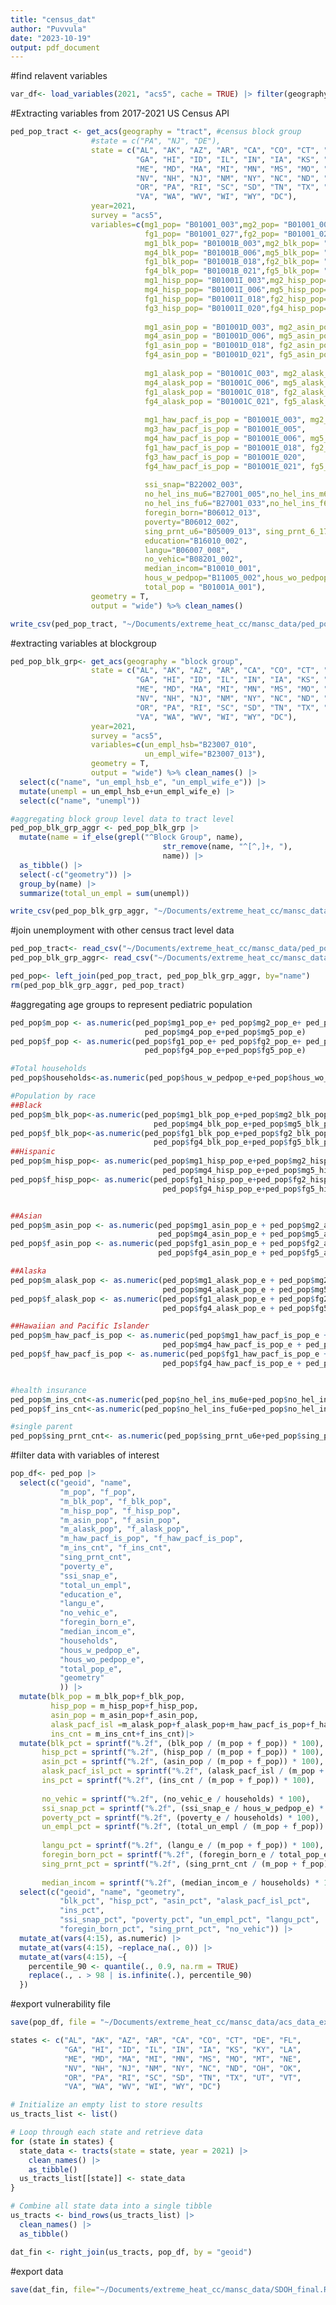 ```yaml
---
title: "census_dat"
author: "Puvvula"
date: "2023-10-19"
output: pdf_document
---
```


#find relavent variables
```r
var_df<- load_variables(2021, "acs5", cache = TRUE) |> filter(geography=="tract")
```

#Extracting variables from 2017-2021 US Census API
```r
ped_pop_tract <- get_acs(geography = "tract", #census block group
                  #state = c("PA", "NJ", "DE"),
                  state = c("AL", "AK", "AZ", "AR", "CA", "CO", "CT", "DE", "FL", 
                            "GA", "HI", "ID", "IL", "IN", "IA", "KS", "KY", "LA", 
                            "ME", "MD", "MA", "MI", "MN", "MS", "MO", "MT", "NE", 
                            "NV", "NH", "NJ", "NM", "NY", "NC", "ND", "OH", "OK", 
                            "OR", "PA", "RI", "SC", "SD", "TN", "TX", "UT", "VT", 
                            "VA", "WA", "WV", "WI", "WY", "DC"),
                  year=2021,
                  survey = "acs5",
                  variables=c(mg1_pop= "B01001_003",mg2_pop= "B01001_004",mg3_pop= "B01001_005",mg4_pop= "B01001_006",mg5_pop= "B01001_007",
                              fg1_pop= "B01001_027",fg2_pop= "B01001_028",fg3_pop= "B01001_029",fg4_pop= "B01001_030",fg5_pop= "B01001_031",
                              mg1_blk_pop= "B01001B_003",mg2_blk_pop= "B01001B_004",mg3_blk_pop= "B01001B_005",
                              mg4_blk_pop= "B01001B_006",mg5_blk_pop= "B01001B_007",
                              fg1_blk_pop= "B01001B_018",fg2_blk_pop= "B01001B_019",fg3_blk_pop= "B01001B_020",
                              fg4_blk_pop= "B01001B_021",fg5_blk_pop= "B01001B_022",
                              mg1_hisp_pop= "B01001I_003",mg2_hisp_pop= "B01001I_004",mg3_hisp_pop= "B01001I_005",
                              mg4_hisp_pop= "B01001I_006",mg5_hisp_pop= "B01001I_007",
                              fg1_hisp_pop= "B01001I_018",fg2_hisp_pop= "B01001I_019",
                              fg3_hisp_pop= "B01001I_020",fg4_hisp_pop= "B01001I_021",fg5_hisp_pop= "B01001I_022",
                              
                              mg1_asin_pop = "B01001D_003", mg2_asin_pop = "B01001D_004", mg3_asin_pop = "B01001D_005",
                              mg4_asin_pop = "B01001D_006", mg5_asin_pop = "B01001D_007",
                              fg1_asin_pop = "B01001D_018", fg2_asin_pop = "B01001D_019", fg3_asin_pop = "B01001D_020",
                              fg4_asin_pop = "B01001D_021", fg5_asin_pop = "B01001D_022",
                              
                              mg1_alask_pop = "B01001C_003", mg2_alask_pop = "B01001C_004", mg3_alask_pop = "B01001C_005",
                              mg4_alask_pop = "B01001C_006", mg5_alask_pop = "B01001C_007",
                              fg1_alask_pop = "B01001C_018", fg2_alask_pop = "B01001C_019", fg3_alask_pop = "B01001C_020",
                              fg4_alask_pop = "B01001C_021", fg5_alask_pop = "B01001C_022",
                              
                              mg1_haw_pacf_is_pop = "B01001E_003", mg2_haw_pacf_is_pop = "B01001E_004", 
                              mg3_haw_pacf_is_pop = "B01001E_005",
                              mg4_haw_pacf_is_pop = "B01001E_006", mg5_haw_pacf_is_pop = "B01001E_007",
                              fg1_haw_pacf_is_pop = "B01001E_018", fg2_haw_pacf_is_pop = "B01001E_019", 
                              fg3_haw_pacf_is_pop = "B01001E_020",
                              fg4_haw_pacf_is_pop = "B01001E_021", fg5_haw_pacf_is_pop = "B01001E_022",
                              
                              ssi_snap="B22002_003",
                              no_hel_ins_mu6="B27001_005",no_hel_ins_m6_18="B27001_008",
                              no_hel_ins_fu6="B27001_033",no_hel_ins_f6_18="B27001_036",
                              foregin_born="B06012_013",
                              poverty="B06012_002",
                              sing_prnt_u6="B05009_013", sing_prnt_6_17="B05009_031",
                              education="B16010_002",
                              langu="B06007_008",
                              no_vehic="B08201_002",
                              median_incom="B10010_001",
                              hous_w_pedpop="B11005_002",hous_wo_pedpop="B11005_011",
                              total_pop = "B01001A_001"),
                  geometry = T,
                  output = "wide") %>% clean_names()

write_csv(ped_pop_tract, "~/Documents/extreme_heat_cc/mansc_data/ped_pop_tract.csv")
```

#extracting variables at blockgroup
```r
ped_pop_blk_grp<- get_acs(geography = "block group", 
                  state = c("AL", "AK", "AZ", "AR", "CA", "CO", "CT", "DE", "FL", 
                            "GA", "HI", "ID", "IL", "IN", "IA", "KS", "KY", "LA", 
                            "ME", "MD", "MA", "MI", "MN", "MS", "MO", "MT", "NE", 
                            "NV", "NH", "NJ", "NM", "NY", "NC", "ND", "OH", "OK", 
                            "OR", "PA", "RI", "SC", "SD", "TN", "TX", "UT", "VT", 
                            "VA", "WA", "WV", "WI", "WY", "DC"),
                  year=2021,
                  survey = "acs5",
                  variables=c(un_empl_hsb="B23007_010",
                              un_empl_wife="B23007_013"),
                  geometry = T,
                  output = "wide") %>% clean_names() |>
  select(c("name", "un_empl_hsb_e", "un_empl_wife_e")) |>
  mutate(unempl = un_empl_hsb_e+un_empl_wife_e) |>
  select(c("name", "unempl"))

#aggregating block group level data to tract level
ped_pop_blk_grp_aggr <- ped_pop_blk_grp |>
  mutate(name = if_else(grepl("^Block Group", name),
                                  str_remove(name, "^[^,]+, "),
                                  name)) |>
  as_tibble() |>
  select(-c("geometry")) |>
  group_by(name) |>
  summarize(total_un_empl = sum(unempl))

write_csv(ped_pop_blk_grp_aggr, "~/Documents/extreme_heat_cc/mansc_data/un_empl_tract.csv")
```

#join unemployment with other census tract level data
```r
ped_pop_tract<- read_csv("~/Documents/extreme_heat_cc/mansc_data/ped_pop_tract.csv")
ped_pop_blk_grp_aggr<- read_csv("~/Documents/extreme_heat_cc/mansc_data/un_empl_tract.csv")

ped_pop<- left_join(ped_pop_tract, ped_pop_blk_grp_aggr, by="name")
rm(ped_pop_blk_grp_aggr, ped_pop_tract)
```

#aggregating age groups to represent pediatric population
```r
ped_pop$m_pop <- as.numeric(ped_pop$mg1_pop_e+ ped_pop$mg2_pop_e+ ped_pop$mg3_pop_e+
                              ped_pop$mg4_pop_e+ped_pop$mg5_pop_e)
ped_pop$f_pop <- as.numeric(ped_pop$fg1_pop_e+ ped_pop$fg2_pop_e+ ped_pop$fg3_pop_e+
                              ped_pop$fg4_pop_e+ped_pop$fg5_pop_e)

#Total households
ped_pop$households<-as.numeric(ped_pop$hous_w_pedpop_e+ped_pop$hous_wo_pedpop_e)

#Population by race
##Black
ped_pop$m_blk_pop<-as.numeric(ped_pop$mg1_blk_pop_e+ped_pop$mg2_blk_pop_e+ped_pop$mg3_blk_pop_e+
                                ped_pop$mg4_blk_pop_e+ped_pop$mg5_blk_pop_e)
ped_pop$f_blk_pop<-as.numeric(ped_pop$fg1_blk_pop_e+ped_pop$fg2_blk_pop_e+ped_pop$fg3_blk_pop_e+
                                ped_pop$fg4_blk_pop_e+ped_pop$fg5_blk_pop_e)
##Hispanic
ped_pop$m_hisp_pop<- as.numeric(ped_pop$mg1_hisp_pop_e+ped_pop$mg2_hisp_pop_e+ped_pop$mg3_hisp_pop_e+
                                  ped_pop$mg4_hisp_pop_e+ped_pop$mg5_hisp_pop_e)
ped_pop$f_hisp_pop<- as.numeric(ped_pop$fg1_hisp_pop_e+ped_pop$fg2_hisp_pop_e+ped_pop$fg3_hisp_pop_e+
                                  ped_pop$fg4_hisp_pop_e+ped_pop$fg5_hisp_pop_e)


##Asian
ped_pop$m_asin_pop <- as.numeric(ped_pop$mg1_asin_pop_e + ped_pop$mg2_asin_pop_e + ped_pop$mg3_asin_pop_e +
                                 ped_pop$mg4_asin_pop_e + ped_pop$mg5_asin_pop_e)
ped_pop$f_asin_pop <- as.numeric(ped_pop$fg1_asin_pop_e + ped_pop$fg2_asin_pop_e + ped_pop$fg3_asin_pop_e +
                                 ped_pop$fg4_asin_pop_e + ped_pop$fg5_asin_pop_e)

##Alaska
ped_pop$m_alask_pop <- as.numeric(ped_pop$mg1_alask_pop_e + ped_pop$mg2_alask_pop_e + ped_pop$mg3_alask_pop_e +
                                  ped_pop$mg4_alask_pop_e + ped_pop$mg5_alask_pop_e)
ped_pop$f_alask_pop <- as.numeric(ped_pop$fg1_alask_pop_e + ped_pop$fg2_alask_pop_e + ped_pop$fg3_alask_pop_e +
                                  ped_pop$fg4_alask_pop_e + ped_pop$fg5_alask_pop_e)

##Hawaiian and Pacific Islander
ped_pop$m_haw_pacf_is_pop <- as.numeric(ped_pop$mg1_haw_pacf_is_pop_e + ped_pop$mg2_haw_pacf_is_pop_e + ped_pop$mg3_haw_pacf_is_pop_e +
                                  ped_pop$mg4_haw_pacf_is_pop_e + ped_pop$mg5_haw_pacf_is_pop_e)
ped_pop$f_haw_pacf_is_pop <- as.numeric(ped_pop$fg1_haw_pacf_is_pop_e + ped_pop$fg2_haw_pacf_is_pop_e + ped_pop$fg3_haw_pacf_is_pop_e +
                                  ped_pop$fg4_haw_pacf_is_pop_e + ped_pop$fg5_haw_pacf_is_pop_e)


#health insurance
ped_pop$m_ins_cnt<-as.numeric(ped_pop$no_hel_ins_mu6e+ped_pop$no_hel_ins_m6_18e)
ped_pop$f_ins_cnt<-as.numeric(ped_pop$no_hel_ins_fu6e+ped_pop$no_hel_ins_f6_18e)

#single parent
ped_pop$sing_prnt_cnt<- as.numeric(ped_pop$sing_prnt_u6e+ped_pop$sing_prnt_6_17e)
```

#filter data with variables of interest
```r
pop_df<- ped_pop |>
  select(c("geoid", "name",
           "m_pop", "f_pop",
           "m_blk_pop", "f_blk_pop", 
           "m_hisp_pop", "f_hisp_pop",
           "m_asin_pop", "f_asin_pop",
           "m_alask_pop", "f_alask_pop",
           "m_haw_pacf_is_pop", "f_haw_pacf_is_pop",
           "m_ins_cnt", "f_ins_cnt",
           "sing_prnt_cnt",
           "poverty_e",
           "ssi_snap_e",
           "total_un_empl",
           "education_e",
           "langu_e",
           "no_vehic_e",
           "foregin_born_e",
           "median_incom_e",
           "households",
           "hous_w_pedpop_e",
           "hous_wo_pedpop_e",
           "total_pop_e",
           "geometry"
           )) |>
  mutate(blk_pop = m_blk_pop+f_blk_pop,
         hisp_pop = m_hisp_pop+f_hisp_pop,
         asin_pop = m_asin_pop+f_asin_pop,
         alask_pacf_isl =m_alask_pop+f_alask_pop+m_haw_pacf_is_pop+f_haw_pacf_is_pop,
         ins_cnt = m_ins_cnt+f_ins_cnt)|>
  mutate(blk_pct = sprintf("%.2f", (blk_pop / (m_pop + f_pop)) * 100),
       hisp_pct = sprintf("%.2f", (hisp_pop / (m_pop + f_pop)) * 100),
       asin_pct = sprintf("%.2f", (asin_pop / (m_pop + f_pop)) * 100),
       alask_pacf_isl_pct = sprintf("%.2f", (alask_pacf_isl / (m_pop + f_pop)) * 100),
       ins_pct = sprintf("%.2f", (ins_cnt / (m_pop + f_pop)) * 100),
       
       no_vehic = sprintf("%.2f", (no_vehic_e / households) * 100),
       ssi_snap_pct = sprintf("%.2f", (ssi_snap_e / hous_w_pedpop_e) * 100),
       poverty_pct = sprintf("%.2f", (poverty_e / households) * 100),
       un_empl_pct = sprintf("%.2f", (total_un_empl / (m_pop + f_pop)) * 100),
       
       langu_pct = sprintf("%.2f", (langu_e / (m_pop + f_pop)) * 100),
       foregin_born_pct = sprintf("%.2f", (foregin_born_e / total_pop_e) * 100),
       sing_prnt_pct = sprintf("%.2f", (sing_prnt_cnt / (m_pop + f_pop)) * 100),
       
       median_incom = sprintf("%.2f", (median_incom_e / households) * 100)) |>
  select(c("geoid", "name", "geometry",
           "blk_pct", "hisp_pct", "asin_pct", "alask_pacf_isl_pct",
           "ins_pct", 
           "ssi_snap_pct", "poverty_pct", "un_empl_pct", "langu_pct",
           "foregin_born_pct", "sing_prnt_pct", "no_vehic")) |>
  mutate_at(vars(4:15), as.numeric) |>
  mutate_at(vars(4:15), ~replace_na(., 0)) |>
  mutate_at(vars(4:15), ~{
    percentile_90 <- quantile(., 0.9, na.rm = TRUE)
    replace(., . > 98 | is.infinite(.), percentile_90)
  })
```

#export vulnerability file
```r
save(pop_df, file = "~/Documents/extreme_heat_cc/mansc_data/acs_data_extract.RDA")
```


```r
states <- c("AL", "AK", "AZ", "AR", "CA", "CO", "CT", "DE", "FL", 
            "GA", "HI", "ID", "IL", "IN", "IA", "KS", "KY", "LA", 
            "ME", "MD", "MA", "MI", "MN", "MS", "MO", "MT", "NE", 
            "NV", "NH", "NJ", "NM", "NY", "NC", "ND", "OH", "OK", 
            "OR", "PA", "RI", "SC", "SD", "TN", "TX", "UT", "VT", 
            "VA", "WA", "WV", "WI", "WY", "DC")

# Initialize an empty list to store results
us_tracts_list <- list()

# Loop through each state and retrieve data
for (state in states) {
  state_data <- tracts(state = state, year = 2021) |> 
    clean_names() |> 
    as_tibble()
  us_tracts_list[[state]] <- state_data
}

# Combine all state data into a single tibble
us_tracts <- bind_rows(us_tracts_list) |> 
  clean_names() |>
  as_tibble()

dat_fin <- right_join(us_tracts, pop_df, by = "geoid")
```

#export data
```r
save(dat_fin, file="~/Documents/extreme_heat_cc/mansc_data/SDOH_final.RDA")
```

